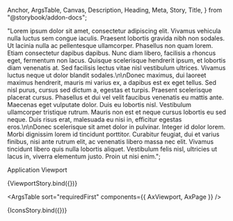   Anchor,
  ArgsTable,
  Canvas,
  Description,
  Heading,
  Meta,
  Story,
  Title,
} from "@storybook/addon-docs";

  "Lorem ipsum dolor sit amet, consectetur adipiscing elit. Vivamus vehicula nulla luctus sem congue iaculis. Praesent lobortis gravida nibh non sodales. Ut lacinia nulla ac pellentesque ullamcorper. Phasellus non quam lorem. Etiam consectetur dapibus dapibus. Nunc diam libero, facilisis a rhoncus eget, fermentum non lacus. Quisque scelerisque hendrerit ipsum, et lobortis diam venenatis at. Sed facilisis lectus vitae nisl vestibulum ultrices. Vivamus luctus neque ut dolor blandit sodales.\n\nDonec maximus, dui laoreet maximus hendrerit, mauris mi varius ex, a dapibus est ex eget tellus. Sed nisl purus, cursus sed dictum a, egestas et turpis. Praesent scelerisque placerat cursus. Phasellus et dui vel velit faucibus venenatis eu mattis ante. Maecenas eget vulputate dolor. Duis eu lobortis nisl. Vestibulum ullamcorper tristique rutrum. Mauris non est et neque cursus lobortis eu sed neque. Duis risus erat, malesuada eu nisi in, efficitur egestas eros.\n\nDonec scelerisque sit amet dolor in pulvinar. Integer id dolor lorem. Morbi dignissim lorem id tincidunt porttitor. Curabitur feugiat, dui et varius finibus, nisi ante rutrum elit, ac venenatis libero massa nec elit. Vivamus tincidunt libero quis nulla lobortis aliquet. Vestibulum felis nisl, ultricies ut lacus in, viverra elementum justo. Proin ut nisi enim.";

<Meta title="@core/Application" />

<Title>Viewport</Title>

<Heading storyId="core-application--1-viewport">Application Viewport</Heading>

<Canvas>
  <Story name="1.Viewport" height="32rem" parameters={{ layout: "none" }}>
    {ViewportStory.bind({})}
  </Story>
</Canvas>

<ArgsTable sort="requiredFirst" components={{ AxViewport, AxPage }} />

<Canvas>
  <Story name="Icons" height="32rem">
    {IconsStory.bind({})}
  </Story>
</Canvas>
